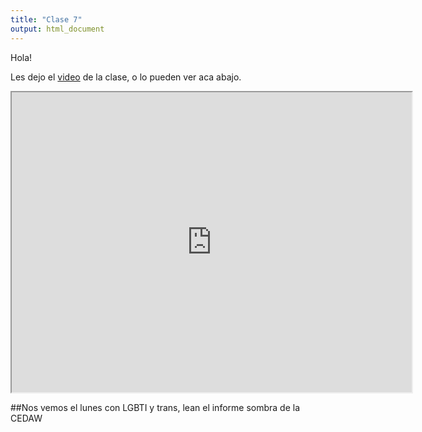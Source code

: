 ```yaml
---
title: "Clase 7"
output: html_document
---
```


Hola!

Les dejo el [video](https://drive.google.com/file/d/1gBLlfRl7AVAxdR9ifIsEUoeUtzPncm59/view?usp=sharing) de la clase, o lo pueden ver aca abajo.

<iframe src="https://drive.google.com/file/d/1gBLlfRl7AVAxdR9ifIsEUoeUtzPncm59/preview" width="640" height="480"></iframe>

##Nos vemos el lunes con LGBTI y trans, lean el informe sombra de la CEDAW